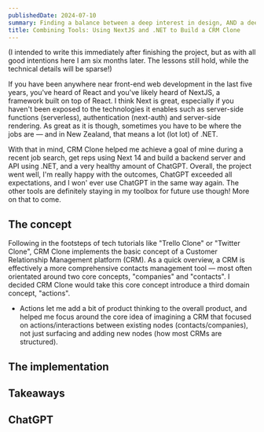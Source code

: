 ```yaml
---
publishedDate: 2024-07-10
summary: Finding a balance between a deep interest in design, AND a deep interest in the code that makes the design work
title: Combining Tools: Using NextJS and .NET to Build a CRM Clone
---
```


(I intended to write this immediately after finishing the project, but as with all good intentions here I am six months later. The lessons still hold, while the technical details will be sparse!)

If you have been anywhere near front-end web development in the last five years, you've heard of React and you've likely heard of NextJS, a framework built on top of React. I think Next is great, especially if you haven't been exposed to the technologies it enables such as server-side functions (serverless), authentication (next-auth) and server-side rendering. As great as it is though, sometimes you have to be where the jobs are — and in New Zealand, that means a lot (lot lot) of .NET.

With that in mind, CRM Clone helped me achieve a goal of mine during a recent job search, get reps using Next 14 and build a backend server and API using .NET, and a very healthy amount of ChatGPT. Overall, the project went well, I'm really happy with the outcomes, ChatGPT exceeded all expectations, and I won' ever use ChatGPT in the same way again. The other tools are definitely staying in my toolbox for future use though! More on that to come.

## The concept

Following in the footsteps of tech tutorials like "Trello Clone" or "Twitter Clone", CRM Clone implements the basic concept of a Customer Relationship Management platform (CRM). As a quick overview, a CRM is effectively a more comprehensive contacts management tool — most often orientated around two core concepts, "companies" and "contacts". I decided CRM Clone would take this core concept introduce a third domain concept, "actions".

-   Actions let me add a bit of product thinking to the overall product, and helped me focus around the core idea of imagining a CRM that focused on actions/interactions between existing nodes (contacts/companies), not just surfacing and adding new nodes (how most CRMs are structured).

## The implementation

## Takeaways

## ChatGPT
